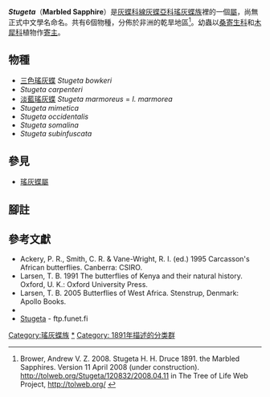 {{Italic title}}
{{noteTA|G1=Butterfly}}
{{Automatic Taxobox
| taxon = Stugeta
| authority = Druce, 1891
| image = Bowker's Marbled Sapphire Stugeta bowkeri (8392955226), crop.jpg
| image_caption = [[三色瑤灰蝶|三色瑤灰蝶]]<br />''Stugeta bowkeri''
| type_species = [[三色瑤灰蝶|三色瑤灰蝶]]<br />''Iolaus bowkeri''
| type_species_authority = Trimen, 1864
| subdivision_ranks = 物種
| subdivision = 共6種，詳閱正文。
| synonyms =
}}

'''''Stugeta'''''（'''Marbled Sapphire'''）是[[灰蝶科|灰蝶科]][[線灰蝶亞科|線灰蝶亞科]][[瑤灰蝶族|瑤灰蝶族]]裡的一個[[屬|屬]]，尚無正式中文學名命名。共有6個物種，分佈於非洲的乾旱地區<ref name=tol>Brower, Andrew V. Z. 2008. Stugeta H. H. Druce 1891. the Marbled Sapphires. Version 11 April 2008 (under construction). http://tolweb.org/Stugeta/120832/2008.04.11 {{Wayback|url=http://tolweb.org/Stugeta/120832/2008.04.11 |date=20160513235727 }} in The Tree of Life Web Project, http://tolweb.org/ {{Wayback|url=http://tolweb.org/ |date=20110515100516 }} {{en}}</ref>。幼蟲以[[桑寄生科|桑寄生科]]和[[木犀科|木犀科]]植物作[[寄主|寄主]]。

== 物種 ==
* [[三色瑤灰蝶|三色瑤灰蝶]] ''Stugeta bowkeri''
* ''Stugeta carpenteri''
* [[淡藍瑤灰蝶|淡藍瑤灰蝶]] ''Stugeta marmoreus'' = ''I. marmorea''
* ''Stugeta mimetica''
* ''Stugeta occidentalis''
* ''Stugeta somalina''
* ''Stugeta subinfuscata''
<!--
== 圖集 ==
<gallery>
</gallery>
-->

== 參見 ==
* [[瑤灰蝶屬|瑤灰蝶屬]]

== 腳註 ==
{{reflist}}

== 參考文獻 ==
{{Commons category|Stugeta}}
* Ackery, P. R., Smith, C. R. & Vane-Wright, R. I. (ed.) 1995 Carcasson's African butterflies. Canberra: CSIRO.
* Larsen, T. B. 1991 The butterflies of Kenya and their natural history. Oxford, U. K.: Oxford University Press.
* Larsen, T. B. 2005 Butterflies of West Africa. Stenstrup, Denmark: Apollo Books.
* {{Cite book | author = 寿建新 周尧 李宇飞 | title = 世界蝴蝶分類名錄 | location = 中國 | publisher = 陝西科學技術出版社 | date = 2006-04-01 | ISBN = 9787536936768 | language= zh-hans }}
* [http://ftp.funet.fi/pub/sci/bio/life/insecta/lepidoptera/ditrysia/papilionoidea/lycaenidae/theclinae/stugeta Stugeta]{{Wayback|url=http://ftp.funet.fi/pub/sci/bio/life/insecta/lepidoptera/ditrysia/papilionoidea/lycaenidae/theclinae/stugeta |date=20160624150805 }} - ftp.funet.fi

{{線灰蝶亞科}}
{{Taxonbar}}
[[Category:瑤灰蝶族|Category:瑤灰蝶族]]
[[Category:Stugeta|*]]
[[Category:_1891年描述的分类群|Category: 1891年描述的分类群]]